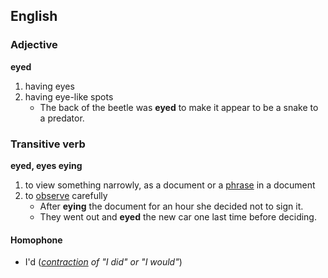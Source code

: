 == English ==
=== Adjective ===
'''eyed'''
# having eyes
# having eye-like spots
#* The back of the beetle was '''eyed''' to make it appear to be a snake to a predator.
=== Transitive verb ===
'''eyed, eyes eying''' 
# to view something narrowly, as a document or a [[phrase]] in a document
# to [[observe]] carefully
#* After '''eying''' the document for an hour she decided not to sign it.
#* They went out and '''eyed''' the new car one last time before deciding.
==== Homophone ====
*I'd (''[[contraction]] of "I did" or "I would"'')